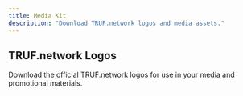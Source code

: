 ```yaml
---
title: Media Kit
description: "Download TRUF.network logos and media assets."
---
```


## TRUF.network Logos

Download the official TRUF.network logos for use in your media and promotional materials.

<CardGroup cols={2}>
	<Card
		title="SVG"
		href="/images/logos/dark.svg"
		img="/images/logos/dark.svg"
	></Card>
	<Card
		title="SVG"
		href="/images/logos/light.svg"
		img="/images/logos/light.svg"
	></Card>
	<Card
		title="SVG"
		href="/images/logos/dark-nobg.svg"
		img="/images/logos/dark-nobg.svg"
	></Card>
	<Card
		title="SVG"
		href="/images/logos/light-nobg.svg"
		img="/images/logos/light-nobg.svg"
	></Card>
	<Card
		title="PNG"
		href="/images/logos/dark.png"
		img="/images/logos/dark.png"
	></Card>
	<Card
		title="PNG"
		href="/images/logos/light.png"
		img="/images/logos/light.png"
	></Card>
</CardGroup>
